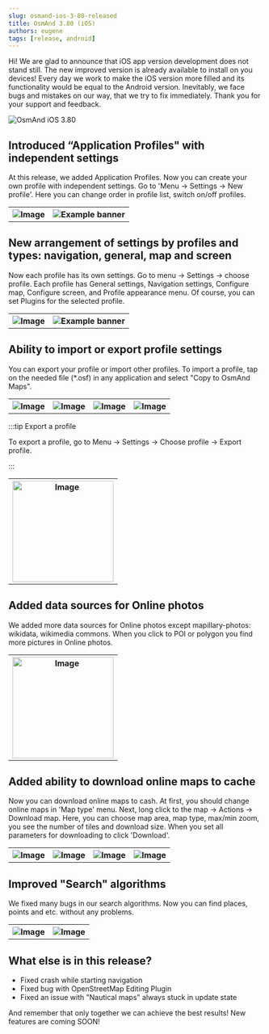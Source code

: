 ```yaml
---
slug: osmand-ios-3-80-released
title: OsmAnd 3.80 (iOS)
authors: eugene
tags: [release, android]
---
```



Hi!
We are glad to announce that iOS app version development does not stand still.
The new improved version is already available to install on you devices!
Every day we work to make the iOS version more filled and its functionality would be equal to the Android version. Inevitably, we face  bugs and mistakes on our way, that we try to fix immediately.
Thank you for your support and feedback.

![OsmAnd iOS 3.80](./iOS3-8.png)

<!--truncate-->


## Introduced “Application Profiles" with independent settings

At this release, we added Application Profiles. Now you can create your own profile with independent settings.
Go to 'Menu → Settings → New profile'. Here you can change order in profile list, switch on/off profiles.

<table>
  <tr>
    <th><img src={require('./1.jpg').default} alt="Image"/></th>
    <th><img src={require('./2.jpg').default} alt="Example banner"/></th>
  </tr>
</table> 



## New arrangement of settings by profiles and types: navigation, general, map and screen

Now each profile has its own settings. Go to menu → Settings → сhoose profile.
Each profile has General settings, Navigation settings, Configure map, Configure screen, and Profile appearance menu.
Of course, you can set Plugins for the selected profile.

<table>
  <tr>
    <th><img src={require('./3.jpg').default} alt="Image"/></th>
    <th><img src={require('./4.jpg').default} alt="Example banner"/></th>
  </tr>
</table> 


## Ability to import or export profile settings

You can export your profile or import other profiles.
To import a profile, tap on the needed file (*.osf) in any application and select "Copy to OsmAnd Maps".

<table>
  <tr>
    <th><img src={require('./5.jpg').default} alt="Image"/></th>
    <th><img src={require('./6.jpg').default} alt="Image"/></th>
    <th><img src={require('./7.jpg').default} alt="Image"/></th>
    <th><img src={require('./9.jpg').default} alt="Image"/></th>
  </tr>
</table> 

:::tip Export a profile

To export a profile, go to Menu → Settings → Choose profile → Export profile.

:::


<table>
  <tr>
    <th><img src={require('./10.png').default} width="200px" height="auto" alt="Image"/></th>
  </tr>
</table>


## Added data sources for Online photos
We added more data sources for Online photos except mapillary-photos: wikidata, wikimedia commons. When you click to POI or polygon you find more pictures in Online photos.

<table>
  <tr>
    <th><img src={require('./17.jpg').default} width="200px" height="auto" alt="Image"/></th>
  </tr>
</table> 


## Added ability to download online maps to cache
Now you can download online maps to cash.
At first, you should change online maps in 'Map type' menu. Next, long click to the map → Actions → Download map. Here, you can choose map area, map type, max/min zoom, you see the number of tiles and download size. When you set all parameters for downloading to click 'Download'.

<table>
  <tr>
    <th><img src={require('./13.jpg').default} alt="Image"/></th>
    <th><img src={require('./14.jpg').default} alt="Image"/></th>
    <th><img src={require('./15.jpg').default} alt="Image"/></th>
    <th><img src={require('./16.jpg').default} alt="Image"/></th>
  </tr>
</table> 


## Improved "Search" algorithms
We fixed many bugs in our search algorithms. Now you can find places, points and etc. without any problems.

<table>
  <tr>
    <th><img src={require('./11.jpg').default} alt="Image"/></th>
    <th><img src={require('./12.jpg').default} alt="Image"/></th>
  </tr>
</table> 


## What else is in this release?
* Fixed crash while starting navigation
* Fixed bug with OpenStreetMap Editing Plugin
* Fixed an issue with "Nautical maps" always stuck in update state

And remember that only together we can achieve the best results!
New features are coming SOON!

<LinksTelegram/>
<AppleStore/>